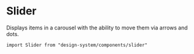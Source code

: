 

<Meta of={Stories} />

# Slider

Displays items in a carousel with the ability to move them via arrows and dots.

`import Slider from "design-system/components/slider"`

<Canvas of={Stories.Controls} />

<ArgTypes />

